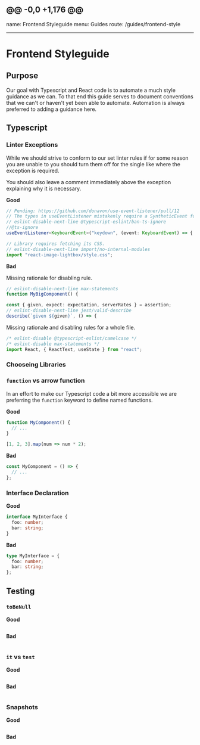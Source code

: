 ## @@ -0,0 +1,176 @@

name: Frontend Styleguide menu: Guides route: /guides/frontend-style

---


# Frontend Styleguide

## Purpose

Our goal with Typescript and React code is to automate a much style guidance as
we can. To that end this guide serves to document conventions that we can't or
haven't yet been able to automate. Automation is always preferred to adding a
guidance here.

## Typescript

### Linter Exceptions

While we should strive to conform to our set linter rules if for some reason you
are unable to you should turn them off for the single like where the exception
is required.

You should also leave a comment immediately above the exception explaining why
it is necessary.

**Good**

```ts
// Pending: https://github.com/donavon/use-event-listener/pull/12
// The types in useEventListener mistakenly require a SyntheticEvent for the passed generic.
// eslint-disable-next-line @typescript-eslint/ban-ts-ignore
//@ts-ignore
useEventListener<KeyboardEvent>("keydown", (event: KeyboardEvent) => {
```

```ts
// Library requires fetching its CSS.
// eslint-disable-next-line import/no-internal-modules
import "react-image-lightbox/style.css";
```

**Bad**

Missing rationale for disabling rule.

```ts
// eslint-disable-next-line max-statements
function MyBigComponent() {
```

```ts
const { given, expect: expectation, serverRates } = assertion;
// eslint-disable-next-line jest/valid-describe
describe(`given ${given}`, () => {
```

Missing rationale and disabling rules for a whole file.

```ts
/* eslint-disable @typescript-eslint/camelcase */
/* eslint-disable max-statements */
import React, { ReactText, useState } from "react";
```

### Chooseing Libraries

### `function` vs arrow function

In an effort to make our Typescript code a bit more accessible we are preferring
the `function` keyword to define named functions.

**Good**

```ts
function MyComponent() {
  // ...
}
```

```ts
[1, 2, 3].map(num => num * 2);
```

**Bad**

```ts
const MyComponent = () => {
  // ...
};
```

### Interface Declaration

**Good**

```ts
interface MyInterface {
  foo: number;
  bar: string;
}
```

**Bad**

```ts
type MyInterface = {
  foo: number;
  bar: string;
};
```

<!--
## React
-->

## Testing

### `toBeNull`

**Good**

```ts

```

**Bad**

```ts

```

### `it` vs `test`

**Good**

```ts

```

**Bad**

```ts

```

### Snapshots

**Good**

```ts

```

**Bad**

```ts

```

<!--
## Mobile Specific
-->

<!--
## Web Specific
-->

<!--
### CSS
-->
